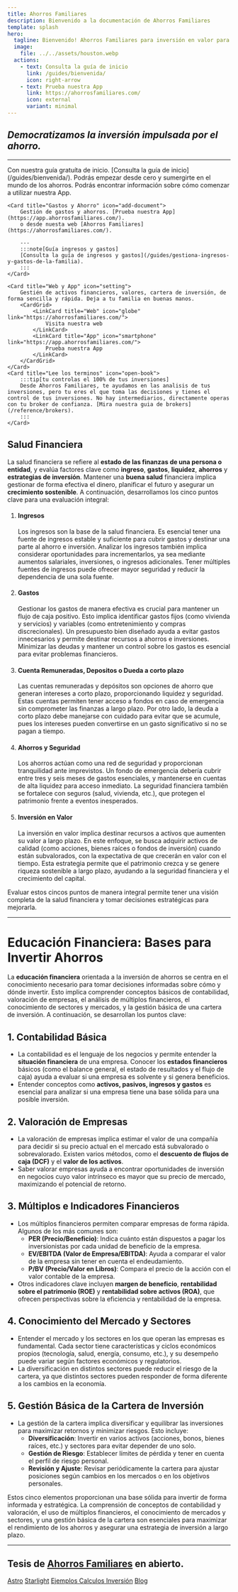 ```yaml
---
title: Ahorros Familiares
description: Bienvenido a la documentación de Ahorros Familiares
template: splash
hero:
  tagline: Bienvenido! Ahorros Familiares para inversión en valor para el futuro de neustras familias. la App que te ayudará a llevar un control de tus gastos y ahorros.
  image:
    file: ../../assets/houston.webp
  actions:
    - text: Consulta la guía de inicio
      link: /guides/bienvenida/
      icon: right-arrow
    - text: Prueba nuestra App
      link: https://ahorrosfamiliares.com/
      icon: external
      variant: minimal
---
```



## _Democratizamos la inversión impulsada por el ahorro._

---

<CardGrid stagger>
	<Card title="Guía Base : Inversión en valor." icon="open-book">
	Con nuestra guía gratuíta de inicio. [Consulta la guía de inicio](/guides/bienvenida/).
	Podrás empezar desde cero y sumergirte en el mundo de los ahorros.
	Podrás encontrar información sobre cómo comenzar a utilizar nuestra App.
	</Card>

	<Card title="Gastos y Ahorro" icon="add-document">
		Gestión de gastos y ahorros. [Prueba nuestra App](https://app.ahorrosfamiliares.com/).
		o desde nuesta web [Ahorros Familiares](https://ahorrosfamiliares.com/).
		
		---
		:::note[Guía ingresos y gastos]
		[Consulta la guía de ingresos y gastos](/guides/gestiona-ingresos-y-gastos-de-la-familia).
		:::
	</Card>

	<Card title="Web y App" icon="setting">
		Gestién de activos financieros, valores, cartera de inversión, de forma sencilla y rápida. Deja a tu familia en buenas manos.
		<CardGrid>
			<LinkCard title="Web" icon="globe" link="https://ahorrosfamiliares.com/">
				Visita nuestra web
			</LinkCard>
			<LinkCard title="App" icon="smartphone" link="https://app.ahorrosfamiliares.com/">
				Prueba nuestra App
			</LinkCard>
		</CardGrid>
	</Card>
	<Card title="Lee los terminos" icon="open-book">
		:::tip[tu controlas el 100% de tus inversiones]
		Desde Ahorros Familiares, te ayudamos en las analisis de tus inversiones, pero tu eres el que toma las decisiones y tienes el control de tus inversiones. No hay intermediarios, directamente operas con tu broker de confianza. [Mira nuestra guia de brokers](/reference/brokers).
		:::
	</Card>
</CardGrid>


## Salud Financiera

La salud financiera se refiere al **estado de las finanzas de una persona o entidad**, y evalúa factores clave como **ingreso**, **gastos**, **liquidez**, **ahorros** y **estrategias de inversión**. Mantener una **buena salud** financiera implica gestionar de forma efectiva el dinero, planificar el futuro y asegurar un **crecimiento sostenible**. A continuación, desarrollamos los cinco puntos clave para una evaluación integral:

<Steps>

1. #### Ingresos

	Los ingresos son la base de la salud financiera. Es esencial tener una fuente de ingresos estable y suficiente para cubrir gastos y destinar una parte al ahorro e inversión. Analizar los ingresos también implica considerar oportunidades para incrementarlos, ya sea mediante aumentos salariales, inversiones, o ingresos adicionales. Tener múltiples fuentes de ingresos puede ofrecer mayor seguridad y reducir la dependencia de una sola fuente.

2. #### Gastos

	Gestionar los gastos de manera efectiva es crucial para mantener un flujo de caja positivo. Esto implica identificar gastos fijos (como vivienda y servicios) y variables (como entretenimiento y compras discrecionales). Un presupuesto bien diseñado ayuda a evitar gastos innecesarios y permite destinar recursos a ahorros e inversiones. Minimizar las deudas y mantener un control sobre los gastos es esencial para evitar problemas financieros.

3. #### Cuenta Remuneradas, Depositos o Dueda a corto plazo

	Las cuentas remuneradas y depósitos son opciones de ahorro que generan intereses a corto plazo, proporcionando liquidez y seguridad. Estas cuentas permiten tener acceso a fondos en caso de emergencia sin comprometer las finanzas a largo plazo. Por otro lado, la deuda a corto plazo debe manejarse con cuidado para evitar que se acumule, pues los intereses pueden convertirse en un gasto significativo si no se pagan a tiempo.

4. #### Ahorros y Seguridad

	Los ahorros actúan como una red de seguridad y proporcionan tranquilidad ante imprevistos. Un fondo de emergencia debería cubrir entre tres y seis meses de gastos esenciales, y mantenerse en cuentas de alta liquidez para acceso inmediato. La seguridad financiera también se fortalece con seguros (salud, vivienda, etc.), que protegen el patrimonio frente a eventos inesperados.

5. #### Inversión en Valor

	La inversión en valor implica destinar recursos a activos que aumenten su valor a largo plazo. En este enfoque, se busca adquirir activos de calidad (como acciones, bienes raíces o fondos de inversión) cuando están subvalorados, con la expectativa de que crecerán en valor con el tiempo. Esta estrategia permite que el patrimonio crezca y se genere riqueza sostenible a largo plazo, ayudando a la seguridad financiera y el crecimiento del capital.

</Steps>

Evaluar estos cincos puntos de manera integral permite tener una visión completa de la salud financiera y tomar decisiones estratégicas para mejorarla.

---

# Educación Financiera: Bases para Invertir Ahorros

La **educación financiera** orientada a la inversión de ahorros se centra en el conocimiento necesario para tomar decisiones informadas sobre cómo y dónde invertir. Esto implica comprender conceptos básicos de contabilidad, valoración de empresas, el análisis de múltiplos financieros, el conocimiento de sectores y mercados, y la gestión básica de una cartera de inversión. A continuación, se desarrollan los puntos clave:

## 1. **Contabilidad Básica**
   - La contabilidad es el lenguaje de los negocios y permite entender la **situación financiera** de una empresa. Conocer los **estados financieros** básicos (como el balance general, el estado de resultados y el flujo de caja) ayuda a evaluar si una empresa es solvente y si genera beneficios.
   - Entender conceptos como **activos, pasivos, ingresos y gastos** es esencial para analizar si una empresa tiene una base sólida para una posible inversión.

## 2. **Valoración de Empresas**
   - La valoración de empresas implica estimar el valor de una compañía para decidir si su precio actual en el mercado está subvalorado o sobrevalorado. Existen varios métodos, como el **descuento de flujos de caja (DCF)** y el **valor de los activos**.
   - Saber valorar empresas ayuda a encontrar oportunidades de inversión en negocios cuyo valor intrínseco es mayor que su precio de mercado, maximizando el potencial de retorno.

## 3. **Múltiplos e Indicadores Financieros**
   - Los múltiplos financieros permiten comparar empresas de forma rápida. Algunos de los más comunes son:
      - **PER (Precio/Beneficio)**: Indica cuánto están dispuestos a pagar los inversionistas por cada unidad de beneficio de la empresa.
      - **EV/EBITDA (Valor de Empresa/EBITDA)**: Ayuda a comparar el valor de la empresa sin tener en cuenta el endeudamiento.
      - **P/BV (Precio/Valor en Libros)**: Compara el precio de la acción con el valor contable de la empresa.
   - Otros indicadores clave incluyen **margen de beneficio**, **rentabilidad sobre el patrimonio (ROE)** y **rentabilidad sobre activos (ROA)**, que ofrecen perspectivas sobre la eficiencia y rentabilidad de la empresa.

## 4. **Conocimiento del Mercado y Sectores**
   - Entender el mercado y los sectores en los que operan las empresas es fundamental. Cada sector tiene características y ciclos económicos propios (tecnología, salud, energía, consumo, etc.), y su desempeño puede variar según factores económicos y regulatorios.
   - La diversificación en distintos sectores puede reducir el riesgo de la cartera, ya que distintos sectores pueden responder de forma diferente a los cambios en la economía.

## 5. **Gestión Básica de la Cartera de Inversión**
   - La gestión de la cartera implica diversificar y equilibrar las inversiones para maximizar retornos y minimizar riesgos. Esto incluye:
      - **Diversificación**: Invertir en varios activos (acciones, bonos, bienes raíces, etc.) y sectores para evitar depender de uno solo.
      - **Gestión de Riesgo**: Establecer límites de pérdida y tener en cuenta el perfil de riesgo personal.
      - **Revisión y Ajuste**: Revisar periódicamente la cartera para ajustar posiciones según cambios en los mercados o en los objetivos personales.

Estos cinco elementos proporcionan una base sólida para invertir de forma informada y estratégica. La comprensión de conceptos de contabilidad y valoración, el uso de múltiplos financieros, el conocimiento de mercados y sectores, y una gestión básica de la cartera son esenciales para maximizar el rendimiento de los ahorros y asegurar una estrategia de inversión a largo plazo.

---

## Tesis de [Ahorros Familiares](https://ahorrosfamiliares.com/) en abierto.

<footer>
  <div class="flex justify-center w-full gap-2 m-20">
    <a href="https://astro.build/" target="_blank">Astro</a>
    <a href="https://starlight.js.org/" target="_blank">Starlight</a>
    <a href="./ejemplos/" target="_blank">Ejemplos Calculos Inversión</a>
    <a href="./blog/" target="_blank">Blog</a>
  </div>
</footer>

